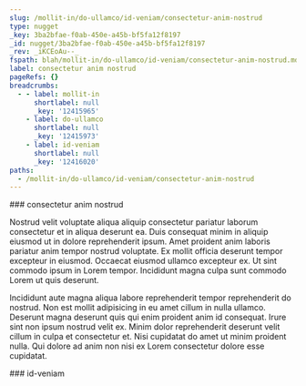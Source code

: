 ```yaml
---
slug: /mollit-in/do-ullamco/id-veniam/consectetur-anim-nostrud
type: nugget
_key: 3ba2bfae-f0ab-450e-a45b-bf5fa12f8197
_id: nugget/3ba2bfae-f0ab-450e-a45b-bf5fa12f8197
_rev: _iKCEoAu--_
fspath: blah/mollit-in/do-ullamco/id-veniam/consectetur-anim-nostrud.md
label: consectetur anim nostrud
pageRefs: {}
breadcrumbs:
  - - label: mollit-in
      shortlabel: null
      _key: '12415965'
    - label: do-ullamco
      shortlabel: null
      _key: '12415973'
    - label: id-veniam
      shortlabel: null
      _key: '12416020'
paths:
  - /mollit-in/do-ullamco/id-veniam/consectetur-anim-nostrud
---
```


<NuggetArea>
<Nugget slug="/mollit-in/do-ullamco/id-veniam/consectetur-anim-nostrud" type="nugget" _key="3ba2bfae-f0ab-450e-a45b-bf5fa12f8197" _id="nugget/3ba2bfae-f0ab-450e-a45b-bf5fa12f8197" _rev="_iKCEoAu--_" fspath="blah/mollit-in/do-ullamco/id-veniam/consectetur-anim-nostrud.md" label="consectetur anim nostrud" paths="/mollit-in/do-ullamco/id-veniam/consectetur-anim-nostrud">
<NuggetBody>
### consectetur anim nostrud

Nostrud velit voluptate aliqua aliquip consectetur pariatur laborum consectetur et in aliqua deserunt ea. Duis consequat minim in aliquip eiusmod ut in dolore reprehenderit ipsum. Amet proident anim laboris pariatur anim tempor nostrud voluptate. Ex mollit officia deserunt tempor excepteur in eiusmod. Occaecat eiusmod ullamco excepteur ex. Ut sint commodo ipsum in Lorem tempor. Incididunt magna culpa sunt commodo Lorem ut quis deserunt.

Incididunt aute magna aliqua labore reprehenderit tempor reprehenderit do nostrud. Non est mollit adipisicing in eu amet cillum in nulla ullamco. Deserunt magna deserunt quis qui enim proident anim id consequat. Irure sint non ipsum nostrud velit ex. Minim dolor reprehenderit deserunt velit cillum in culpa et consectetur et. Nisi cupidatat do amet ut minim proident nulla. Qui dolore ad anim non nisi ex Lorem consectetur dolore esse cupidatat.

</NuggetBody>
<Breadcrumbs>
<Crumbs>
<Crumb _key="12415965" label="mollit-in" /><Crumb _key="12415973" label="do-ullamco" /><Crumb _key="12416020" label="id-veniam" />
</Crumbs>
</Breadcrumbs>
</Nugget>

<NuggetsInbound>
</NuggetsInbound>
<NuggetsOutbound>
</NuggetsOutbound>
</NuggetArea>
<PassagesInbound>
<Passage direction="inbound" type="passage" _key="12416020" _id="passage/12416020" _rev="_iKCEoAq---" label="id-veniam" passage="id-veniam" fspath="blah/mollit-in/do-ullamco/id-veniam" paths="/mollit-in/do-ullamco/id-veniam" slug="/mollit-in/do-ullamco/id-veniam">
<NuggetBody>
### id-veniam

</NuggetBody>
<Breadcrumbs>
<Crumbs>
<Crumb _key="12415965" label="mollit-in" /><Crumb _key="12415973" label="do-ullamco" />
</Crumbs>
</Breadcrumbs>
</Passage>

</PassagesInbound>
<PassagesOutbound>
</PassagesOutbound>